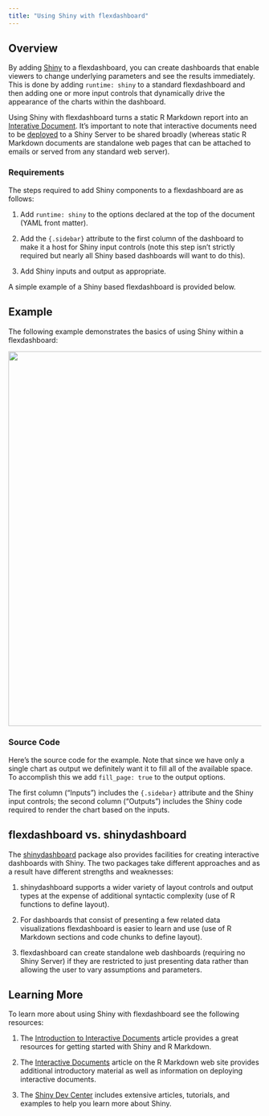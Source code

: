 ```yaml
---
title: "Using Shiny with flexdashboard"
---
```


## Overview

By adding [Shiny](http://shiny.rstudio.com) to a flexdashboard, you can create dashboards that enable viewers to change underlying parameters and see the results immediately. This is done by adding `runtime: shiny` to a standard flexdashboard and then adding one or more input controls that dynamically drive the appearance of the charts within the dashboard.

Using Shiny with flexdashboard turns a static R Markdown report into an [Interative Document](http://rmarkdown.rstudio.com/authoring_shiny.html). It's important to note that interactive documents need to be [deployed](http://rmarkdown.rstudio.com/authoring_shiny.html#deployment) to a Shiny Server to be shared broadly (whereas static R Markdown documents are standalone web pages that can be attached to emails or served from any standard web server).

### Requirements

The steps required to add Shiny components to a flexdashboard are as follows:

1. Add `runtime: shiny` to the options declared at the top of the document (YAML front matter).

2. Add the `{.sidebar}` attribute to the first column of the dashboard to make it a host for Shiny input controls (note this step isn't strictly required but nearly all Shiny based dashboards will want to do this).

3. Add Shiny inputs and output as appropriate. 

A simple example of a Shiny based flexdashboard is provided below. 

## Example

The following example demonstrates the basics of using Shiny within a flexdashboard:

<img src="images/Shiny.png" width="865" height="745"/>

### Source Code

Here's the source code for the example. Note that since we have only a single chart as output we definitely want it to fill all of the available space. To accomplish this we add `fill_page: true` to the output options.

<div id="shiny"></div>
<script type="text/javascript">loadSnippet('shiny')</script>

The first column ("Inputs") includes the `{.sidebar}` attribute and the Shiny input controls; the second column ("Outputs") includes the Shiny code required to render the chart based on the inputs.

## flexdashboard vs. shinydashboard

The [shinydashboard](https://rstudio.github.io/shinydashboard/) package also provides facilities for creating interactive dashboards with Shiny. The two packages take different approaches and as a result have different strengths and weaknesses:

1. shinydashboard supports a wider variety of layout controls and output types at the expense of  additional syntactic complexity (use of R functions to define layout).

2. For dashboards that consist of presenting a few related data visualizations flexdashboard is  easier to learn and use (use of R Markdown sections and code chunks to define layout).

3. flexdashboard can create standalone web dashboards (requiring no Shiny Server) if they are restricted to just presenting data rather than allowing the user to vary assumptions and parameters.

## Learning More

To learn more about using Shiny with flexdashboard see the following resources:

1. The [Introduction to Interactive Documents](http://shiny.rstudio.com/articles/interactive-docs.html) article provides a great resources for getting started with Shiny and R Markdown.

1. The [Interactive Documents](http://rmarkdown.rstudio.com/authoring_shiny.html) article on the R Markdown web site provides additional introductory material as well as information on deploying interactive documents.

2. The [Shiny Dev Center](http://shiny.rstudio.com) includes extensive articles, tutorials, and examples to help you learn more about Shiny.
